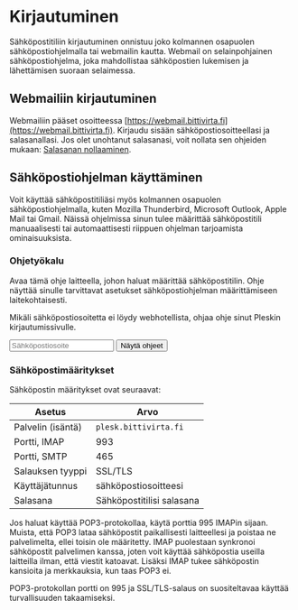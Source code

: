 # Kirjautuminen

Sähköpostitiliin kirjautuminen onnistuu joko kolmannen osapuolen sähköpostiohjelmalla tai webmailin kautta. Webmail on selainpohjainen sähköpostiohjelma, joka mahdollistaa sähköpostien lukemisen ja lähettämisen suoraan selaimessa.

## Webmailiin kirjautuminen

Webmailiin pääset osoitteessa [https://webmail.bittivirta.fi](https://webmail.bittivirta.fi). Kirjaudu sisään sähköpostiosoitteellasi ja salasanallasi. Jos olet unohtanut salasanasi, voit nollata sen ohjeiden mukaan: [Salasanan nollaaminen](./reset-password).

## Sähköpostiohjelman käyttäminen

Voit käyttää sähköpostitiliäsi myös kolmannen osapuolen sähköpostiohjelmalla, kuten Mozilla Thunderbird, Microsoft Outlook, Apple Mail tai Gmail. Näissä ohjelmissa sinun tulee määrittää sähköpostitili manuaalisesti tai automaattisesti riippuen ohjelman tarjoamista ominaisuuksista.

### Ohjetyökalu

Avaa tämä ohje laitteella, johon haluat määrittää sähköpostitilin. Ohje näyttää sinulle tarvittavat asetukset sähköpostiohjelman määrittämiseen laitekohtaisesti.

Mikäli sähköpostiosoitetta ei löydy webhotellista, ohjaa ohje sinut Pleskin kirjautumissivulle.

<form action="https://plesk.bittivirta.fi/configure-mail-client.php" method="get" target="_blank" className="flex gap-2">
  <input type="email" id="emailaddress" name="emailaddress" placeholder="Sähköpostiosoite" required className="bg-white rounded-full flex-1 border text-lg py-2 px-4 border-solid border-slate-200 shadow outline-0" />
  <button type="submit" className="bg-primary px-5 rounded-full text-white font-bold text-lg border-0 shadow">Näytä ohjeet</button>
</form>

### Sähköpostimääritykset

Sähköpostin määritykset ovat seuraavat:

| Asetus            | Arvo                      |
| ----------------- | ------------------------- |
| Palvelin (isäntä) | `plesk.bittivirta.fi`     |
| Portti, IMAP      | 993                       |
| Portti, SMTP      | 465                       |
| Salauksen tyyppi  | SSL/TLS                   |
| Käyttäjätunnus    | sähköpostiosoitteesi      |
| Salasana          | Sähköpostitilisi salasana |

Jos haluat käyttää POP3-protokollaa, käytä porttia 995 IMAPin sijaan. Muista, että POP3 lataa sähköpostit paikallisesti laitteellesi ja poistaa ne palvelimelta, ellei toisin ole määritetty. IMAP puolestaan synkronoi sähköpostit palvelimen kanssa, joten voit käyttää sähköpostia useilla laitteilla ilman, että viestit katoavat. Lisäksi IMAP tukee sähköpostin kansioita ja merkkauksia, kun taas POP3 ei.

POP3-protokollan portti on 995 ja SSL/TLS-salaus on suositeltavaa käyttää turvallisuuden takaamiseksi.


